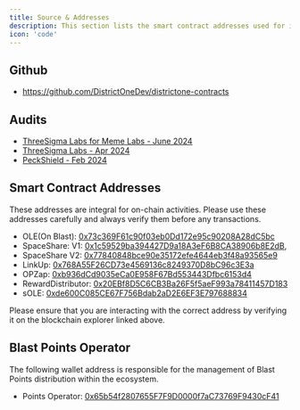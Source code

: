 ```yaml
---
title: Source & Addresses
description: This section lists the smart contract addresses used for interacting with D1's various features.
icon: 'code'
---
```


## Github
- https://github.com/DistrictOneDev/districtone-contracts

## Audits
- [ThreeSigma Labs for Meme Labs - June 2024](/files/DistrictOne-MemeLabs-ThreeSigma-June2025.pdf)
- [ThreeSigma Labs - Apr 2024](https://github.com/OpenLeverageDev/districtone-contracts/blob/main/audits/ThreeSigma-Audit-Report-DistrictOne.pdf)
- [PeckShield - Feb 2024](https://github.com/OpenLeverageDev/districtone-contracts/blob/main/audits/PeckShield-Audit-Report-DistrictOne.pdf)

## Smart Contract Addresses
These addresses are integral for on-chain activities. Please use these addresses carefully and always verify them before any transactions.
- OLE(On Blast): [0x73c369F61c90f03eb0Dd172e95c90208A28dC5bc](https://blastscan.io/address/0x73c369F61c90f03eb0Dd172e95c90208A28dC5bc)
- SpaceShare: V1: [0x1c59529ba394427D9a18A3eF6B8CA38906b8E2dB](https://blastscan.io/address/0x1c59529ba394427D9a18A3eF6B8CA38906b8E2dB),
- SpaceShare V2: [0x77840848bce90e35172efe4644eb3f48a93565e9](https://blastscan.io/address/0x77840848bce90e35172efe4644eb3f48a93565e9)
- LinkUp: [0x768A55F26CD73e4569136c8249370D8bC96c3E3a](https://blastscan.io/address/0x768A55F26CD73e4569136c8249370D8bC96c3E3a)
- OPZap: [0xb936dCd9035eCa0E958F67Bd553443Dfbc6153d4](https://blastscan.io/address/0xb936dCd9035eCa0E958F67Bd553443Dfbc6153d4)
- RewardDistributor: [0x20EBf8D5C6CB3Ba26F5f5aeF993a78411457D183](https://blastscan.io/address/0x20EBf8D5C6CB3Ba26F5f5aeF993a78411457D183)
- sOLE: [0xde600C085CE67F756Bdab2aD2E6EF3E797688834](https://blastscan.io/address/0xde600C085CE67F756Bdab2aD2E6EF3E797688834)

Please ensure that you are interacting with the correct address by verifying it on the blockchain explorer linked above.

## Blast Points Operator
The following wallet address is responsible for the management of Blast Points distribution within the ecosystem.
- Points Operator: [0x65b54f2807655F7F9D0000f7aC73769F9430cF41](https://blastscan.io/address/0x65b54f2807655F7F9D0000f7aC73769F9430cF41)




